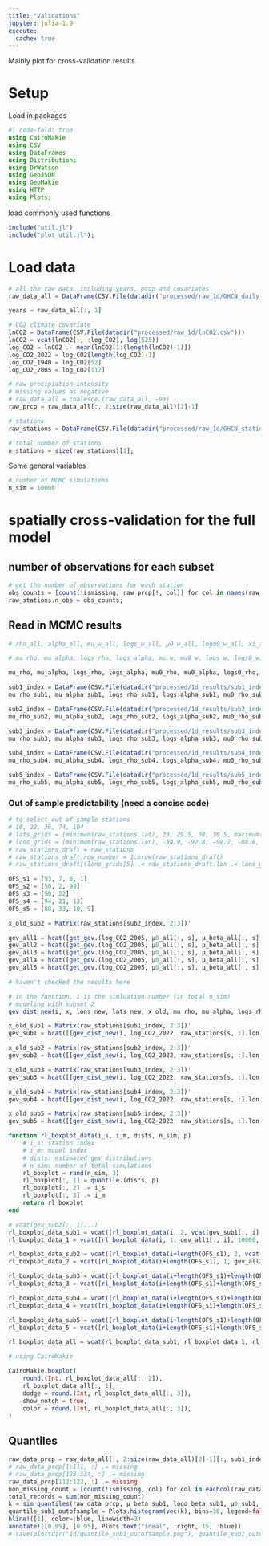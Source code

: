 ```yaml
---
title: "Validations"
jupyter: julia-1.9
execute:
  cache: true
---
```


Mainly plot for cross-validation results

# Setup

Load in packages

```julia
#| code-fold: true
using CairoMakie
using CSV
using DataFrames
using Distributions
using DrWatson
using GeoJSON
using GeoMakie
using HTTP
using Plots;
```

load commonly used functions

```julia
include("util.jl")
include("plot_util.jl");
```

# Load data

```julia
# all the raw data, including years, prcp and covariates
raw_data_all = DataFrame(CSV.File(datadir("processed/raw_1d/GHCN_daily_30y.csv")))

years = raw_data_all[:, 1]

# CO2 climate covariate
lnCO2 = DataFrame(CSV.File(datadir("processed/raw_1d/lnCO2.csv")))
lnCO2 = vcat(lnCO2[:, :log_CO2], log(525))
log_CO2 = lnCO2 .- mean(lnCO2[1:(length(lnCO2)-1)])
log_CO2_2022 = log_CO2[length(log_CO2)-1]
log_CO2_1940 = log_CO2[52]
log_CO2_2005 = log_CO2[117]

# raw precipiation intensity
# missing values as negative
# raw_data_all = coalesce.(raw_data_all, -99)
raw_prcp = raw_data_all[:, 2:size(raw_data_all)[2]-1]

# stations
raw_stations = DataFrame(CSV.File(datadir("processed/raw_1d/GHCN_stations_30y.csv")))

# total number of stations
n_stations = size(raw_stations)[1];
```

Some general variables

```julia
# number of MCMC simulations
n_sim = 10000
```

# spatially cross-validation for the full model

## number of observations for each subset

```julia
# get the number of observations for each station
obs_counts = [count(!ismissing, raw_prcp[!, col]) for col in names(raw_prcp)]
raw_stations.n_obs = obs_counts;
```

## Read in MCMC results

```julia
# rho_all, alpha_all, mu_w_all, logs_w_all, μ0_w_all, logσ0_w_all, xi_all, μ_beta_all, logσ_beta_all, μ0_all, logσ0_all = read_MCMC_results_full_shareRho1("processed/1d_results/model_full_posterior_all_1rho.csv", n_stations)

# mu_rho, mu_alpha, logs_rho, logs_alpha, mu_w, mu0_w, logs_w, logs0_w, xi_all, μ_beta_all, logσ_beta_all, μ0_all, logσ0_all = read_MCMC_results_full_shareRho2("processed/1d_results/model_full_posterior_all_2rho.csv", n_stations)

mu_rho, mu_alpha, logs_rho, logs_alpha, mu0_rho, mu0_alpha, logs0_rho, logs0_alpha, xi_all, μ_beta_all, logσ_beta_all, μ0_all, logσ0_all = read_MCMC_results_full_diffRho("processed/1d_results/model_full_posterior_all_4rho.csv", n_stations)

sub1_index = DataFrame(CSV.File(datadir("processed/1d_results/sub1_index.csv")))[:, 1]
mu_rho_sub1, mu_alpha_sub1, logs_rho_sub1, logs_alpha_sub1, mu0_rho_sub1, mu0_alpha_sub1, logs0_rho_sub1, logs0_alpha_sub1, xi_sub1, μ_beta_sub1, logσ_beta_sub1, μ0_sub1, logσ0_sub1 = read_MCMC_results_full_diffRho("processed/1d_results/model_full_grids1.csv", length(sub1_index))

sub2_index = DataFrame(CSV.File(datadir("processed/1d_results/sub2_index.csv")))[:, 1]
mu_rho_sub2, mu_alpha_sub2, logs_rho_sub2, logs_alpha_sub2, mu0_rho_sub2, mu0_alpha_sub2, logs0_rho_sub2, logs0_alpha_sub2, xi_sub2, μ_beta_sub2, logσ_beta_sub2, μ0_sub2, logσ0_sub2 = read_MCMC_results_full_diffRho("processed/1d_results/model_full_grids2.csv", length(sub2_index))

sub3_index = DataFrame(CSV.File(datadir("processed/1d_results/sub3_index.csv")))[:, 1]
mu_rho_sub3, mu_alpha_sub3, logs_rho_sub3, logs_alpha_sub3, mu0_rho_sub3, mu0_alpha_sub3, logs0_rho_sub3, logs0_alpha_sub3, xi_sub3, μ_beta_sub3, logσ_beta_sub3, μ0_sub3, logσ0_sub3 = read_MCMC_results_full_diffRho("processed/1d_results/model_full_grids3.csv", length(sub3_index))

sub4_index = DataFrame(CSV.File(datadir("processed/1d_results/sub4_index.csv")))[:, 1]
mu_rho_sub4, mu_alpha_sub4, logs_rho_sub4, logs_alpha_sub4, mu0_rho_sub4, mu0_alpha_sub4, logs0_rho_sub4, logs0_alpha_sub4, xi_sub4, μ_beta_sub4, logσ_beta_sub4, μ0_sub4, logσ0_sub4 = read_MCMC_results_full_diffRho("processed/1d_results/model_full_grids4.csv", length(sub4_index))

sub5_index = DataFrame(CSV.File(datadir("processed/1d_results/sub5_index.csv")))[:, 1]
mu_rho_sub5, mu_alpha_sub5, logs_rho_sub5, logs_alpha_sub5, mu0_rho_sub5, mu0_alpha_sub5, logs0_rho_sub5, logs0_alpha_sub5, xi_sub5, μ_beta_sub5, logσ_beta_sub5, μ0_sub5, logσ0_sub5 = read_MCMC_results_full_diffRho("processed/1d_results/model_full_grids5.csv", length(sub5_index))
```

### Out of sample predictability (need a concise code)

```julia
# to select out of sample stations
# 18, 22, 36, 74, 104
# lats_grids = [minimum(raw_stations.lat), 29, 29.5, 30, 30.5, maximum(raw_stations.lat)]
# lons_grids = [minimum(raw_stations.lon), -94.9, -92.8, -90.7, -88.6, maximum(raw_stations.lon)]
# raw_stations_draft = raw_stations
# raw_stations_draft.row_number = 1:nrow(raw_stations_draft)
# raw_stations_draft[(lons_grids[5] .< raw_stations_draft.lon .< lons_grids[6]) .& (lats_grids[5] .< raw_stations_draft.lat .< lats_grids[6]), :]

OFS_s1 = [93, 7, 8, 1]
OFS_s2 = [50, 2, 99]
OFS_s3 = [90, 22]
OFS_s4 = [94, 21, 13]
OFS_s5 = [88, 33, 10, 9]
```

```julia
x_old_sub2 = Matrix(raw_stations[sub2_index, 2:3])'
```

```julia
gev_all1 = hcat([get_gev.(log_CO2_2005, μ0_all[:, s], μ_beta_all[:, s], logσ0_all[:, s], logσ_beta_all[:, s], xi_all) for s in OFS_s1]...)
gev_all2 = hcat([get_gev.(log_CO2_2005, μ0_all[:, s], μ_beta_all[:, s], logσ0_all[:, s], logσ_beta_all[:, s], xi_all) for s in OFS_s2]...)
gev_all3 = hcat([get_gev.(log_CO2_2005, μ0_all[:, s], μ_beta_all[:, s], logσ0_all[:, s], logσ_beta_all[:, s], xi_all) for s in OFS_s3]...)
gev_all4 = hcat([get_gev.(log_CO2_2005, μ0_all[:, s], μ_beta_all[:, s], logσ0_all[:, s], logσ_beta_all[:, s], xi_all) for s in OFS_s4]...)
gev_all5 = hcat([get_gev.(log_CO2_2005, μ0_all[:, s], μ_beta_all[:, s], logσ0_all[:, s], logσ_beta_all[:, s], xi_all) for s in OFS_s5]...)
```

```julia
# haven't checked the results here

# in the function, i is the simluation number (in total n_sim)
# modeling with subset 2
gev_dist_new(i, x, lons_new, lats_new, x_old, mu_rho, mu_alpha, logs_rho, logs_alpha, mu0_rho, mu0_alpha, logs0_rho, logs0_alpha, xi, mu_beta, logs_beta, mu0, logs0) = GP_dist(mu_rho[i], mu_alpha[i], logs_rho[i], logs_alpha[i], mu0_rho[i], mu0_alpha[i], logs0_rho[i], logs0_alpha[i], xi[i], collect(mu_beta[i, :]), collect(logs_beta[i, :]), collect(mu0[i, :]), collect(logs0[i, :]), x_old, lons_new, lats_new, x)

x_old_sub1 = Matrix(raw_stations[sub1_index, 2:3])'
gev_sub1 = hcat([[gev_dist_new(i, log_CO2_2022, raw_stations[s, :].lon, raw_stations[s, :].lat, x_old_sub1, mu_rho_sub1, mu_alpha_sub1, logs_rho_sub1, logs_alpha_sub1, mu0_rho_sub1, mu0_alpha_sub1, logs0_rho_sub1, logs0_alpha_sub1, xi_sub1, μ_beta_sub1, logσ_beta_sub1, μ0_sub1, logσ0_sub1) for i = 1:n_sim] for s in OFS_s1]...)

x_old_sub2 = Matrix(raw_stations[sub2_index, 2:3])'
gev_sub2 = hcat([[gev_dist_new(i, log_CO2_2022, raw_stations[s, :].lon, raw_stations[s, :].lat, x_old_sub2, mu_rho_sub2, mu_alpha_sub2, logs_rho_sub2, logs_alpha_sub2, mu0_rho_sub2, mu0_alpha_sub2, logs0_rho_sub2, logs0_alpha_sub2, xi_sub2, μ_beta_sub2, logσ_beta_sub2, μ0_sub2, logσ0_sub2) for i = 1:n_sim] for s in OFS_s2]...)

x_old_sub3 = Matrix(raw_stations[sub3_index, 2:3])'
gev_sub3 = hcat([[gev_dist_new(i, log_CO2_2022, raw_stations[s, :].lon, raw_stations[s, :].lat, x_old_sub3, mu_rho_sub3, mu_alpha_sub3, logs_rho_sub3, logs_alpha_sub3, mu0_rho_sub3, mu0_alpha_sub3, logs0_rho_sub3, logs0_alpha_sub3, xi_sub3, μ_beta_sub3, logσ_beta_sub3, μ0_sub3, logσ0_sub3) for i = 1:n_sim] for s in OFS_s3]...)

x_old_sub4 = Matrix(raw_stations[sub4_index, 2:3])'
gev_sub4 = hcat([[gev_dist_new(i, log_CO2_2022, raw_stations[s, :].lon, raw_stations[s, :].lat, x_old_sub4, mu_rho_sub4, mu_alpha_sub4, logs_rho_sub4, logs_alpha_sub4, mu0_rho_sub4, mu0_alpha_sub4, logs0_rho_sub4, logs0_alpha_sub4, xi_sub4, μ_beta_sub4, logσ_beta_sub4, μ0_sub4, logσ0_sub4) for i = 1:n_sim] for s in OFS_s4]...)

x_old_sub5 = Matrix(raw_stations[sub5_index, 2:3])'
gev_sub5 = hcat([[gev_dist_new(i, log_CO2_2022, raw_stations[s, :].lon, raw_stations[s, :].lat, x_old_sub5, mu_rho_sub5, mu_alpha_sub5, logs_rho_sub5, logs_alpha_sub5, mu0_rho_sub5, mu0_alpha_sub5, logs0_rho_sub5, logs0_alpha_sub5, xi_sub5, μ_beta_sub5, logσ_beta_sub5, μ0_sub5, logσ0_sub5) for i = 1:n_sim] for s in OFS_s5]...)
```

```julia
function rl_boxplot_data(i_s, i_m, dists, n_sim, p)
    # i_s: station index
    # i_m: model index
    # dists: estimated gev distributions
    # n_sim: number of total simulations
    rl_boxplot = rand(n_sim, 3)
    rl_boxplot[:, 1] = quantile.(dists, p)
    rl_boxplot[:, 2] .= i_s
    rl_boxplot[:, 3] .= i_m
    return rl_boxplot
end

# vcat(gev_sub2[:, 1]...)
rl_boxplot_data_sub1 = vcat([rl_boxplot_data(i, 2, vcat(gev_sub1[:, i]...), 10000, 0.99) for i in 1:length(OFS_s1)]...)
rl_boxplot_data_1 = vcat([rl_boxplot_data(i, 1, gev_all1[:, i], 10000, 0.99) for i in 1:length(OFS_s1)]...)

rl_boxplot_data_sub2 = vcat([rl_boxplot_data(i+length(OFS_s1), 2, vcat(gev_sub2[:, i]...), 10000, 0.99) for i in 1:length(OFS_s2)]...)
rl_boxplot_data_2 = vcat([rl_boxplot_data(i+length(OFS_s1), 1, gev_all2[:, i], 10000, 0.99) for i in 1:length(OFS_s2)]...)

rl_boxplot_data_sub3 = vcat([rl_boxplot_data(i+length(OFS_s1)+length(OFS_s2), 2, vcat(gev_sub1[:, i]...), 10000, 0.99) for i in 1:length(OFS_s3)]...)
rl_boxplot_data_3 = vcat([rl_boxplot_data(i+length(OFS_s1)+length(OFS_s2), 1, gev_all1[:, i], 10000, 0.99) for i in 1:length(OFS_s3)]...)

rl_boxplot_data_sub4 = vcat([rl_boxplot_data(i+length(OFS_s1)+length(OFS_s2)+length(OFS_s3), 2, vcat(gev_sub1[:, i]...), 10000, 0.99) for i in 1:length(OFS_s4)]...)
rl_boxplot_data_4 = vcat([rl_boxplot_data(i+length(OFS_s1)+length(OFS_s2)+length(OFS_s3), 1, gev_all1[:, i], 10000, 0.99) for i in 1:length(OFS_s4)]...)

rl_boxplot_data_sub5 = vcat([rl_boxplot_data(i+length(OFS_s1)+length(OFS_s2)+length(OFS_s3)+length(OFS_s4), 2, vcat(gev_sub1[:, i]...), 10000, 0.99) for i in 1:length(OFS_s5)]...)
rl_boxplot_data_5 = vcat([rl_boxplot_data(i+length(OFS_s1)+length(OFS_s2)+length(OFS_s3)+length(OFS_s4), 1, gev_all1[:, i], 10000, 0.99) for i in 1:length(OFS_s5)]...)

rl_boxplot_data_all = vcat(rl_boxplot_data_sub1, rl_boxplot_data_1, rl_boxplot_data_sub2, rl_boxplot_data_2, rl_boxplot_data_sub3, rl_boxplot_data_3, rl_boxplot_data_sub4, rl_boxplot_data_4, rl_boxplot_data_sub5, rl_boxplot_data_5)
```

```julia
# using CairoMakie

CairoMakie.boxplot(
    round.(Int, rl_boxplot_data_all[:, 2]),
    rl_boxplot_data_all[:, 1],
    dodge = round.(Int, rl_boxplot_data_all[:, 3]),
    show_notch = true,
    color = round.(Int, rl_boxplot_data_all[:, 3]),
)
```

## Quantiles

```julia
raw_data_prcp = raw_data_all[:, 2:size(raw_data_all)[2]-1][:, sub1_index]
# raw_data_prcp[1:111, :] .= missing
# raw_data_prcp[123:134, :] .= missing
raw_data_prcp[112:122, :] .= missing
non_missing_count = [count(!ismissing, col) for col in eachcol(raw_data_prcp)]
total_records = sum(non_missing_count)
k = sim_quantiles(raw_data_prcp, μ_beta_sub1, logσ_beta_sub1, μ0_sub1, logσ0_sub1, xi_sub1, log_CO2, total_records)
quantile_sub1_outofsample = Plots.histogram(vec(k), bins=30, legend=false, xlabel="", ylabel="frequency", normalize=:pdf, fill=true, color=:grey, fillalpha=0.8, title="sub1 out of sample")
hline!([1], color=:blue, linewidth=3)
annotate!([0.95], [0.95], Plots.text("ideal", :right, 15, :blue))
# save(plotsdir("1d/quantile_sub1_outofsample.png"), quantile_sub1_outofsample)
```
